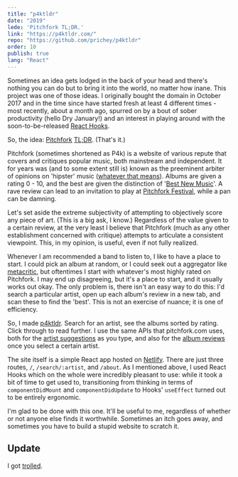 ```yaml
---
title: "p4ktldr"
date: "2019"
lede: 'Pitchfork TL;DR.'
link: "https://p4ktldr.com/"
repo: "https://github.com/prichey/p4ktldr"
order: 10
publish: true
lang: "React"
---
```




<section class="blog-section">

Sometimes an idea gets lodged in the back of your head and there's nothing you can do but to bring it into the world, no matter how inane. This project was one of those ideas. I originally bought the domain in October 2017 and in the time since have started fresh at least 4 different times - most recently, about a month ago, spurred on by a bout of sober productivity (hello Dry January!) and an interest in playing around with the soon-to-be-released <a href="https://reactjs.org/docs/hooks-intro.html">React Hooks</a>.

So, the idea: <a href="https://pitchfork.com/">Pitchfork</a> <a href="https://en.wiktionary.org/wiki/too_long;_didn%27t_read#English">TL;DR</a>. (That's it.)

<div class="blog-inset">
  <ZoomImage src={p4ktldr} zoomSrc={p4ktldrZoom} alt='EDIT' />
</div>

Pitchfork (sometimes shortened as P4k) is a website of various repute that covers and critiques popular music, both mainstream and independent. It for years was (and to some extent still is) known as the preeminent arbiter of opinions on 'hipster' music (<a href="https://www.urbandictionary.com/define.php?term=Pitchfork%20Hipster">whatever that means</a>).  Albums are given a rating 0 - 10, and the best are given the distinction of '<a href="https://pitchfork.com/reviews/best/albums/">Best New Music</a>'. A rave review can lead to an invitation to play at <a href="https://pitchforkmusicfestival.com">Pitchfork Festival</a>, while a pan can be damning.

Let's set aside the extreme subjectivity of attempting to objectively score any piece of art. (This is a big ask, I know.) Regardless of the value given to a certain review, at the very least I believe that Pitchfork (much as any other establishment concerned with critique) attempts to articulate a consistent viewpoint. This, in my opinion, is useful, even if not fully realized.

Whenever I am recommended a band to listen to, I like to have a place to start. I could pick an album at random, or I could seek out a aggregator like <a href="https://www.metacritic.com/">metacritic</a>, but oftentimes I start with whatever's most highly rated on Pitchfork. I may end up disagreeing, but it's a place to start, and it usually works out okay. The only problem is, there isn't an easy way to do this: I'd search a particular artist, open up each album's review in a new tab, and scan these to find the 'best'. This is not an exercise of nuance; it is one of efficiency.

<div class="blog-inset">
  <ZoomImage src={pitchforkWilco} zoomSrc={pitchforkWilcoZoom} alt='EDIT' />
</div>

So, I made <a href="https://p4ktldr.com/">p4ktldr</a>. Search for an artist, see the albums sorted by rating. Click through to read further. I use the same APIs that pitchfork.com uses, both for the <a href="https://github.com/prichey/p4ktldr/blob/master/src/components/Search/api.js#L16">artist suggestions</a> as you type, and also for the <a href="https://github.com/prichey/p4ktldr/blob/master/src/components/Search/api.js#L33">album reviews</a> once you select a certain artist.

The site itself is a simple React app hosted on <a href="https://www.netlify.com/">Netlify</a>. There are just three routes, `/`, `/search/:artist`, and `/about`. As I mentioned above, I used React Hooks which on the whole were incredibly pleasant to use: while it took a bit of time to get used to, transitioning from thinking in terms of `componentDidMount` and `componentDidUpdate` to Hooks' `useEffect` turned out to be entirely ergonomic.

<div class="blog-inset">
  <ZoomImage src={p4ktldrWilco} zoomSrc={p4ktldrWilcoZoom} alt='EDIT' />
</div>

I'm glad to be done with this one. It'll be useful to me, regardless of whether or not anyone else finds it worthwhile. Sometimes an itch goes away, and sometimes you have to build a stupid website to scratch it.

## Update

I got <a href="/blog/pitchfork-proxies-jet/">trolled</a>.

</section>
